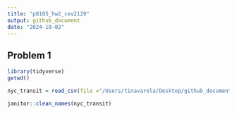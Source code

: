 ```yaml
---
title: "p8105_hw2_cev2129"
output: github_document
date: "2024-10-02"
---
```


## Problem 1
```r
library(tidyverse)
getwd()

nyc_transit = read_csv(file ="/Users/tinavarela/Desktop/github_document/p8105_hw2_cev2129/NYC_Transit_Subway_Entrance_And_Exit_Data.csv")

janitor::clean_names(nyc_transit)


```


